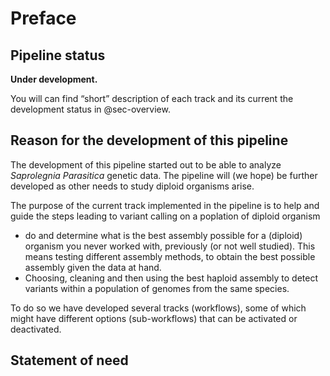 # Preface {.unnumbered}


<!-- This is a quarto book. To learn more about Quarto books visit <https://quarto.org/docs/books>. -->

## Pipeline status 

**Under development.**

You will can find "short" description of each track and its current the development status in @sec-overview.



## Reason for the development of this pipeline
The development of this pipeline started out to be able to analyze _Saprolegnia Parasitica_ genetic data.
The pipeline will (we hope) be further developed as other needs to study diploid organisms arise.

The purpose of the current track implemented in the pipeline is to help and guide the steps leading to variant calling on a poplation of diploid organism  

- do and determine what is the best assembly possible for a (diploid) organism you never worked with, previously (or not well studied). This means testing different assembly methods, to obtain the best possible assembly given the data at hand.
- Choosing, cleaning and then using the best haploid assembly to detect variants within a population of genomes from the same species.

To do so we have developed several tracks (workflows), some of which might have different options (sub-workflows) that can be activated or deactivated.


## Statement of need


<!-- References 
The organization of this documentation and of this pipeline originates from [ALPPACA pipeline](https://github.com/NorwegianVeterinaryInstitute/ALPPACA) (at this stage)
--> 


